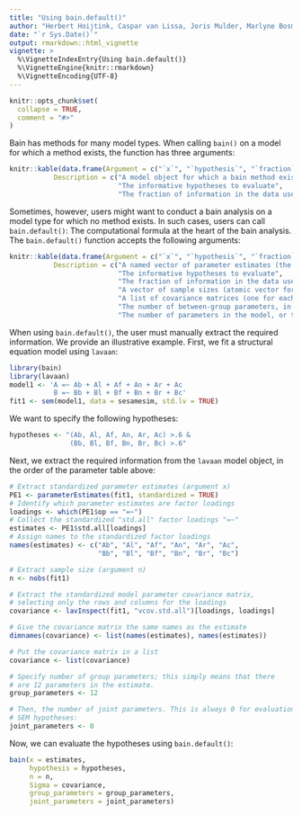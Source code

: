 ```yaml
---
title: "Using bain.default()"
author: "Herbert Hoijtink, Caspar van Lissa, Joris Mulder, Marlyne Bosman, Camiel van Zundert, Xin Gu"
date: "`r Sys.Date()`"
output: rmarkdown::html_vignette
vignette: >
  %\VignetteIndexEntry{Using bain.default()}
  %\VignetteEngine{knitr::rmarkdown}
  %\VignetteEncoding{UTF-8}
---
```


```r
knitr::opts_chunk$set(
  collapse = TRUE,
  comment = "#>"
)
```

Bain has methods for many model types. When calling `bain()` on a model for which a method exists, the function has three arguments:

```r
knitr::kable(data.frame(Argument = c("`x`", "`hypothesis`", "`fraction`"),
           Description = c("A model object for which a bain method exists",
                           "The informative hypotheses to evaluate",
                           "The fraction of information in the data used to construct the prior distribution")), escape = FALSE)
```

Sometimes, however, users might want to conduct a bain analysis on a model type for which no method exists. In such cases, users can call `bain.default()`: The computational formula at the heart of the bain analysis. The `bain.default()` function accepts the following arguments:

```r
knitr::kable(data.frame(Argument = c("`x`", "`hypothesis`", "`fraction`", "`n`", "`Sigma`", "`group_parameters`", "`joint_parameters`"),
           Description = c("A named vector of parameter estimates (the names should correspond to parameters in the hypothesis)",
                           "The informative hypotheses to evaluate",
                           "The fraction of information in the data used to construct the prior distribution",
                           "A vector of sample sizes (atomic vector for one sample)", 
                           "A list of covariance matrices (one for each sample, in the case of a multi-group model)",
                           "The number of between-group parameters, in the case of a multi-group model",
                           "The number of parameters in the model, or the number of parameters common to all groups")), escape = FALSE)
```

When using `bain.default()`, the user must manually extract the required information. We provide an illustrative example. First, we fit a structural equation model using `lavaan`:

```r
library(bain)
library(lavaan)
model1 <- 'A =~ Ab + Al + Af + An + Ar + Ac 
           B =~ Bb + Bl + Bf + Bn + Br + Bc'
fit1 <- sem(model1, data = sesamesim, std.lv = TRUE)
```

We want to specify the following hypotheses:

```r
hypotheses <- "(Ab, Al, Af, An, Ar, Ac) >.6 &
               (Bb, Bl, Bf, Bn, Br, Bc) >.6"
```

Next, we extract the required information from the `lavaan` model object, in the order of the parameter table above:

```r
# Extract standardized parameter estimates (argument x)
PE1 <- parameterEstimates(fit1, standardized = TRUE)
# Identify which parameter estimates are factor loadings
loadings <- which(PE1$op == "=~")
# Collect the standardized "std.all" factor loadings "=~"
estimates <- PE1$std.all[loadings]
# Assign names to the standardized factor loadings
names(estimates) <- c("Ab", "Al", "Af", "An", "Ar", "Ac", 
                      "Bb", "Bl", "Bf", "Bn", "Br", "Bc")

# Extract sample size (argument n)
n <- nobs(fit1)

# Extract the standardized model parameter covariance matrix,
# selecting only the rows and columns for the loadings
covariance <- lavInspect(fit1, "vcov.std.all")[loadings, loadings]

# Give the covariance matrix the same names as the estimate
dimnames(covariance) <- list(names(estimates), names(estimates))

# Put the covariance matrix in a list
covariance <- list(covariance)

# Specify number of group parameters; this simply means that there 
# are 12 parameters in the estimate.
group_parameters <- 12

# Then, the number of joint parameters. This is always 0 for evaluations of
# SEM hypotheses:
joint_parameters <- 0
```

Now, we can evaluate the hypotheses using `bain.default()`:

```r
bain(x = estimates,
     hypothesis = hypotheses,
     n = n,
     Sigma = covariance,
     group_parameters = group_parameters,
     joint_parameters = joint_parameters)
```

